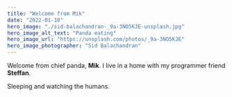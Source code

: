 ```yaml
---
title: "Welcome from Mik"
date: "2022-01-10"
hero_image: "./sid-balachandran-_9a-3NO5KJE-unsplash.jpg"
hero_image_alt_text: "Panda eating"
hero_image_url: "https://unsplash.com/photos/_9a-3NO5KJE"
hero_image_photographer: "Sid Balachandran"
---
```


Welcome from chief panda, **Mik**.
I live in a home with my programmer friend **Steffan**.

Sleeping and watching the humans.

